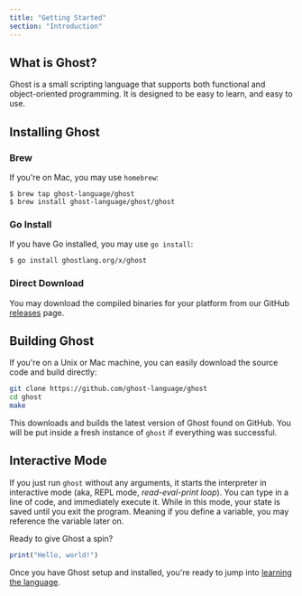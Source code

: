 ```yaml
---
title: "Getting Started"
section: "Introduction"
---
```


## What is Ghost?

Ghost is a small scripting language that supports both functional and object-oriented programming. It is designed to be easy to learn, and easy to use.

## Installing Ghost

### Brew

If you're on Mac, you may use `homebrew`:

```
$ brew tap ghost-language/ghost
$ brew install ghost-language/ghost/ghost
```

### Go Install

If you have Go installed, you may use `go install`:

```
$ go install ghostlang.org/x/ghost
```

### Direct Download

You may download the compiled binaries for your platform from our GitHub [releases](https://github.com/ghost-language/ghost/releases) page.

## Building Ghost

If you're on a Unix or Mac machine, you can easily download the source code and build directly:

```bash
git clone https://github.com/ghost-language/ghost
cd ghost
make
```

This downloads and builds the latest version of Ghost found on GitHub. You will be put inside a fresh instance of `ghost` if everything was successful.

## Interactive Mode

If you just run `ghost` without any arguments, it starts the interpreter in interactive mode (aka, REPL mode, _read-eval-print loop_). You can type in a line of code, and immediately execute it. While in this mode, your state is saved until you exit the program. Meaning if you define a variable, you may reference the variable later on.

Ready to give Ghost a spin?

```typescript
print("Hello, world!")
```

Once you have Ghost setup and installed, you're ready to jump into [learning the language](/docs/syntax).